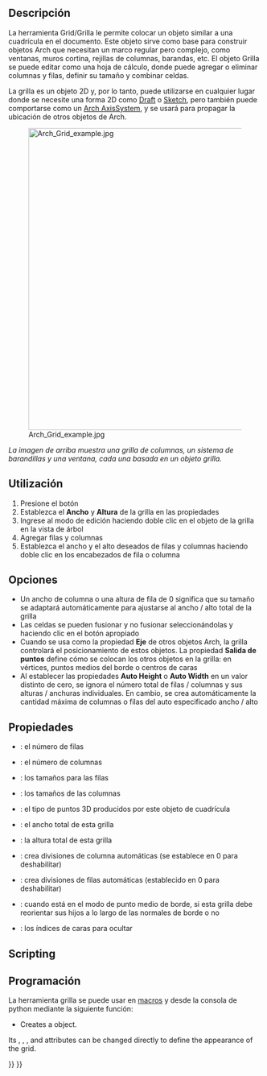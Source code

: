<languages/>

<div class="mw-translate-fuzzy">
{{docnav/es
|[[Arch_AxisSystem/es|Axes system]]
|[[Arch_Roof/es|Roof]]
|[[Arch_Workbench/es|Arch]]
|IconL=Arch_AxisSystem.png
|IconC=Workbench_Arch.svg
|IconR=Arch_Roof.svg
}}
</div>

{{VeryImportantMessage|THIS COMMAND IS PART OF THE INTEGRATED [[BIM_Workbench|BIM WORKBENCH]] IN V1.0<br>
This page has been updated for that version.}}

<div class="mw-translate-fuzzy">
{{GuiCommand/es
|Name=Arch Grid
|Name/es=Arch Grid
|MenuLocation=Arch → Axis tools → Grid
|Workbenches=[[Arch_Workbench/es|Arch]]
|SeeAlso=[[Arch Axis/es]], [[Arch AxisSystem/es]]
}}
</div>

<span id="Description"></span>
==Descripción==

<div class="mw-translate-fuzzy">
La herramienta Grid/Grilla le permite colocar un objeto similar a una cuadrícula en el documento. Este objeto sirve como base para construir objetos Arch que necesitan un marco regular pero complejo, como ventanas, muros cortina, rejillas de columnas, barandas, etc. El objeto Grilla se puede editar como una hoja de cálculo, donde puede agregar o eliminar columnas y filas, definir su tamaño y combinar celdas.
</div>

<div class="mw-translate-fuzzy">
La grilla es un objeto 2D y, por lo tanto, puede utilizarse en cualquier lugar donde se necesite una forma 2D como [[Draft Workbench/es|Draft]] o [[Sketcher Workbench/es|Sketch]], pero también puede comportarse como un [[Arch AxisSystem/es|Arch AxisSystem]], y se usará para propagar la ubicación de otros objetos de Arch.
</div>

[[Image:Arch Grid example.jpg|600px]]
<div class="mw-translate-fuzzy">
''La imagen de arriba muestra una grilla de columnas, un sistema de barandillas y una ventana, cada una basada en un objeto grilla.''
</div>

<span id="Usage"></span>
<div class="mw-translate-fuzzy">
==Utilización==
</div>

<div class="mw-translate-fuzzy">
# Presione el botón {{KEY|[[Image: Arch Grid.png | 16px]] [[Arch Grid/es|Arch Grid]]}}
# Establezca el '''Ancho''' y '''Altura''' de la grilla en las propiedades
# Ingrese al modo de edición haciendo doble clic en el objeto de la grilla en la vista de árbol
# Agregar filas y columnas
# Establezca el ancho y el alto deseados de filas y columnas haciendo doble clic en los encabezados de fila o columna
</div>

<span id="Options"></span>
==Opciones==

<div class="mw-translate-fuzzy">
* Un ancho de columna o una altura de fila de 0 significa que su tamaño se adaptará automáticamente para ajustarse al ancho / alto total de la grilla
* Las celdas se pueden fusionar y no fusionar seleccionándolas y haciendo clic en el botón apropiado
* Cuando se usa como la propiedad '''Eje''' de otros objetos Arch, la grilla controlará el posicionamiento de estos objetos. La propiedad '''Salida de puntos''' define cómo se colocan los otros objetos en la grilla: en vértices, puntos medios del borde o centros de caras
* Al establecer las propiedades '''Auto Height''' o '''Auto Width''' en un valor distinto de cero, se ignora el número total de filas / columnas y sus alturas / anchuras individuales. En cambio, se crea automáticamente la cantidad máxima de columnas o filas del auto especificado ancho / alto
</div>

<span id="Properties"></span>
==Propiedades==

* {{PropertyData/es|Rows}}: el número de filas
* {{PropertyData/es|Columns}}: el número de columnas
* {{PropertyData/es|Row Size}}: los tamaños para las filas
* {{PropertyData/es|Column Size}}: los tamaños de las columnas
* {{PropertyData/es|Points Output}}: el tipo de puntos 3D producidos por este objeto de cuadrícula
* {{PropertyData/es|Width}}: el ancho total de esta grilla
* {{PropertyData/es|Height}}: la altura total de esta grilla
* {{PropertyData/es|Auto Width}}: crea divisiones de columna automáticas (se establece en 0 para deshabilitar)
* {{PropertyData/es|Auto Height}}: crea divisiones de filas automáticas (establecido en 0 para deshabilitar)
* {{PropertyData/es|Reorient}}: cuando está en el modo de punto medio de borde, si esta grilla debe reorientar sus hijos a lo largo de las normales de borde o no
* {{PropertyData/es|Hidden Faces}}: los índices de caras para ocultar

==Scripting==

<div class="mw-translate-fuzzy">
==Programación==
</div>

<div class="mw-translate-fuzzy">
La herramienta grilla se puede usar en [[macros/es|macros]] y desde la consola de python mediante la siguiente función:
</div>

{{Code|code=
Grid = makeGrid(name="Grid")
}}

* Creates a {{incode|Grid}} object.

Its {{incode|Width}}, {{incode|Height}}, {{incode|Rows}}, and {{incode|Columns}} attributes can be changed directly to define the appearance of the grid.

{{Code|code=
import FreeCAD, Draft, Arch
Grid = Arch.makeGrid()

Grid.Width = 5000
Grid.Height = 5000
Grid.Rows = 4
Grid.Columns = 6
FreeCAD.ActiveDocument.recompute()

Structure = Arch.makeStructure(length=200, width=200, height=100)
Draft.move(Structure, FreeCAD.Vector(-100, 0, 0))
Structure.Axis = Grid
FreeCAD.ActiveDocument.recompute() 
}}


<div class="mw-translate-fuzzy">
{{docnav/es
|[[Arch_AxisSystem/es|Axes system]]
|[[Arch_Roof/es|Roof]]
|[[Arch_Workbench/es|Arch]]
|IconL=Arch_AxisSystem.png
|IconC=Workbench_Arch.svg
|IconR=Arch_Roof.svg
}}
</div>

{{BIM_Tools_navi{{#translation:}}}}
{{Userdocnavi{{#translation:}}}}
